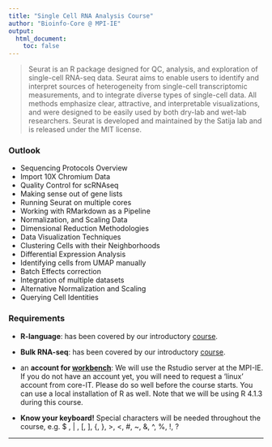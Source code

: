 ```yaml
---
title: "Single Cell RNA Analysis Course"
author: "Bioinfo-Core @ MPI-IE"
output:
  html_document:
    toc: false
---
```


> Seurat is an R package designed for QC, analysis, and exploration of
> single-cell RNA-seq data. Seurat aims to enable users to identify and
> interpret sources of heterogeneity from single-cell transcriptomic
> measurements, and to integrate diverse types of single-cell data. All methods
> emphasize clear, attractive, and interpretable visualizations, and were
> designed to be easily used by both dry-lab and wet-lab researchers. Seurat is
> developed and maintained by the Satija lab and is released under the MIT
> license.

### Outlook

- Sequencing Protocols Overview
- Import 10X Chromium Data
- Quality Control for scRNAseq
- Making sense out of gene lists
- Running Seurat on multiple cores
- Working with RMarkdown as a Pipeline
- Normalization, and Scaling Data
- Dimensional Reduction Methodologies
- Data Visualization Techniques
- Clustering Cells with their Neighborhoods
- Differential Expression Analysis
- Identifying cells from UMAP manually
- Batch Effects correction
- Integration of multiple datasets
- Alternative Normalization and Scaling
- Querying Cell Identities


### Requirements

* **R-language**: has been covered by our introductory
  [course](https://maxplanck-ie.github.io/Rintro).

* **Bulk RNA-seq**: has been covered by our introductory
  [course](https://maxplanck-ie.github.io/Rdeseq2).

* an **account for [workbench](https://workbench.ie-freiburg.mpg.de)**: We will
  use the Rstudio server at the MPI-IE. If you do not have an account yet, you
  will need to request a 'linux' account from core-IT. Please do so well before
  the course starts. You can use a local installation of R as well. Note that
  we will be using R 4.1.3 during this course.

* **Know your keyboard!** Special characters will be needed throughout the
  course, e.g. $ , | , [, ], {, }, >, <, #, ~, &, ^, %, !, ?

***
